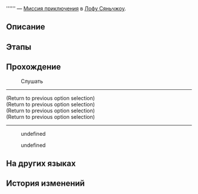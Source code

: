 {{Дополнить|Диалоги.}}
{{Миссия Инфобокс
|id              = 4040208
|Название        = 
|Изображение     = Миссия Освоения .png
|Тип             = Миссия приключения
|События         = 
|Глава           = 
|Условия         = Завершена {{cx}}<!--Hidden Mission ID 4040202-->
|Персонажи       = Малыш Шуай; Малышка Мэй; Первопроходец; Робоптаха по прозвищу Громила
|СтартЛокация    = [[Лофу Сяньчжоу]] — [[Возвышающее святилище]]
|Локации         = Возвышающее святилище
|Предыдущая      = 
|Следующая       = 
|Награды         = Strale*10; Кредиты*5 000
}}
'''''' — [[Миссия приключения]] в [[Лофу Сяньчжоу]].

==Описание==
{{Описание|<!--официальное описание из Перекрёстка судеб-->}}

==Этапы==


==Прохождение==
{{Дополнить}}


:{{Диалог|Разговор}} Слушать
----
<!--Unknown TalkSentence: 404020801-->
<!--Unknown TalkSentence: 404020802-->
<!--Unknown TalkSentence: 404020803-->
;(Return to previous option selection)
;(Return to previous option selection)
;(Return to previous option selection)
;(Return to previous option selection)
----
<!--Unknown TalkSentence: 404020886-->
:{{Диалог|Стрелка}} undefined
:{{Диалог|Стрелка}} undefined
<!--Unknown TalkSentence: 404020888-->
<!--Unknown TalkSentence: 404020889-->
<!--Unknown TalkSentence: 404020893-->
{{Диалог Конец}}

==На других языках==
{{На других языках
|en   = 
|zhs  = 
|zht  = 
|ja   = 
|ko   = 
|es   = 
|fr   = 
|ru   = 
|th   = 
|vi   = 
|de   = 
|id   = 
|pt   = 
}}

==История изменений==
{{История изменений|2.7}}
